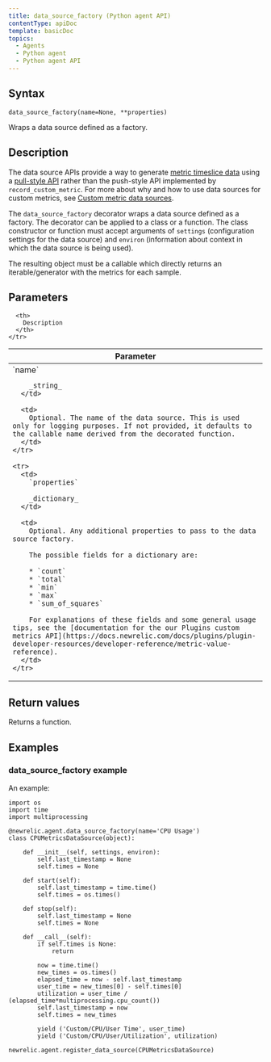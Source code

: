 ```yaml
---
title: data_source_factory (Python agent API)
contentType: apiDoc
template: basicDoc
topics:
  - Agents
  - Python agent
  - Python agent API
---
```


## Syntax

```
data_source_factory(name=None, **properties)
```

Wraps a data source defined as a factory.

## Description

The data source APIs provide a way to generate [metric timeslice data](/docs/data-analysis/metrics/analyze-your-metrics/data-collection-metric-timeslice-event-data#timeslice-data) using a [pull-style API](/docs/agents/python-agent/supported-features/python-custom-metrics#push-versus-pull-interfaces) rather than the push-style API implemented by `record_custom_metric`. For more about why and how to use data sources for custom metrics, see [Custom metric data sources](/docs/agents/python-agent/supported-features/python-custom-metrics#custom-metric-data-sources).

The `data_source_factory` decorator wraps a data source defined as a factory. The decorator can be applied to a class or a function. The class constructor or function must accept arguments of `settings` (configuration settings for the data source) and `environ` (information about context in which the data source is being used).

The resulting object must be a callable which directly returns an iterable/generator with the metrics for each sample.

## Parameters

<Table>
  <thead>
    <tr>
      <th width="25%">
        Parameter
      </th>

      <th>
        Description
      </th>
    </tr>
  </thead>

  <tbody>
    <tr>
      <td>
        `name`

        _string_
      </td>

      <td>
        Optional. The name of the data source. This is used only for logging purposes. If not provided, it defaults to the callable name derived from the decorated function.
      </td>
    </tr>

    <tr>
      <td>
        `properties`

        _dictionary_
      </td>

      <td>
        Optional. Any additional properties to pass to the data source factory.

        The possible fields for a dictionary are:

        * `count`
        * `total`
        * `min`
        * `max`
        * `sum_of_squares`

        For explanations of these fields and some general usage tips, see the [documentation for the our Plugins custom metrics API](https://docs.newrelic.com/docs/plugins/plugin-developer-resources/developer-reference/metric-value-reference).​
      </td>
    </tr>
  </tbody>
</Table>

## Return values

Returns a function.

## Examples

### data_source_factory example

An example:

```
import os
import time
import multiprocessing

@newrelic.agent.data_source_factory(name='CPU Usage')
class CPUMetricsDataSource(object):

    def __init__(self, settings, environ):
        self.last_timestamp = None
        self.times = None
 
    def start(self):
        self.last_timestamp = time.time()
        self.times = os.times()
 
    def stop(self):
        self.last_timestamp = None
        self.times = None

    def __call__(self):
        if self.times is None:
            return

        now = time.time()
        new_times = os.times()
        elapsed_time = now - self.last_timestamp
        user_time = new_times[0] - self.times[0]
        utilization = user_time / (elapsed_time*multiprocessing.cpu_count())
        self.last_timestamp = now
        self.times = new_times

        yield ('Custom/CPU/User Time', user_time)
        yield ('Custom/CPU/User/Utilization', utilization)

newrelic.agent.register_data_source(CPUMetricsDataSource)
```
